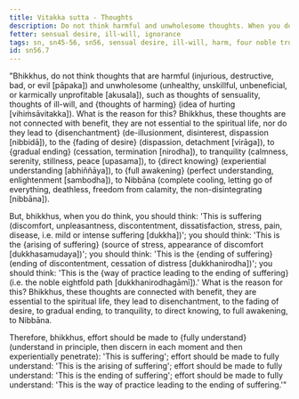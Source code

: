 ```yaml
---
title: Vitakka sutta - Thoughts
description: Do not think harmful and unwholesome thoughts. When you do think, think about suffering, the arising of suffering, the ending of suffering, and the way of practice leading to the ending of suffering.
fetter: sensual desire, ill-will, ignorance
tags: sn, sn45-56, sn56, sensual desire, ill-will, harm, four noble truths, suffering, arising, ending, way of practice, path
id: sn56.7
---
```


"Bhikkhus, do not think thoughts that are harmful (injurious, destructive, bad, or evil [pāpaka]) and unwholesome (unhealthy, unskillful, unbeneficial, or karmically unprofitable [akusala]), such as thoughts of sensuality, thoughts of ill-will, and \{thoughts of harming} (idea of hurting [vihiṁsāvitakka]). What is the reason for this? Bhikkhus, these thoughts are not connected with benefit, they are not essential to the spiritual life, nor do they lead to \{disenchantment} (de-illusionment, disinterest, dispassion [nibbidā]), to the \{fading of desire} (dispassion, detachment [virāga]), to \{gradual ending} (cessation, termination [nirodha]), to tranquility (calmness, serenity, stillness, peace [upasama]), to \{direct knowing} (experiential understanding [abhiññāya]), to \{full awakening} (perfect understanding, enlightenment [sambodha]), to Nibbāna (complete cooling, letting go of everything, deathless, freedom from calamity, the non-disintegrating [nibbāna]).

But, bhikkhus, when you do think, you should think: 'This is suffering (discomfort, unpleasantness, discontentment, dissatisfaction, stress, pain, disease, i.e. mild or intense suffering [dukkha])'; you should think: 'This is the \{arising of suffering} (source of stress, appearance of discomfort [dukkhasamudaya])'; you should think: 'This is the \{ending of suffering} (ending of discontentment, cessation of distress [dukkhanirodha])'; you should think: 'This is the \{way of practice leading to the ending of suffering} (i.e. the noble eightfold path [dukkhanirodhagāmī]).' What is the reason for this? Bhikkhus, these thoughts are connected with benefit, they are essential to the spiritual life, they lead to disenchantment, to the fading of desire, to gradual ending, to tranquility, to direct knowing, to full awakening, to Nibbāna.

Therefore, bhikkhus, effort should be made to \{fully understand} (understand in principle, then discern in each moment and then experientially penetrate): 'This is suffering';
effort should be made to fully understand: 'This is the arising of suffering';
effort should be made to fully understand: 'This is the ending of suffering';
effort should be made to fully understand: 'This is the way of practice leading to the ending of suffering.'"